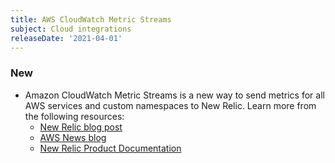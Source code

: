 ```yaml
---
title: AWS CloudWatch Metric Streams
subject: Cloud integrations
releaseDate: '2021-04-01'
---
```


### New

* Amazon CloudWatch Metric Streams is a new way to send metrics for all AWS services and custom namespaces to New Relic. Learn more from the following resources:
  * [New Relic blog post](https://newrelic.com/blog/best-practices/aws-cloudwatch-metric-streams)
  * [AWS News blog](https://aws.amazon.com/blogs/aws/cloudwatch-metric-streams-send-aws-metrics-to-partners-and-to-your-apps-in-real-time/)
  * [New Relic Product Documentation](/docs/integrations/amazon-integrations/aws-integrations-list/aws-metric-stream/)
